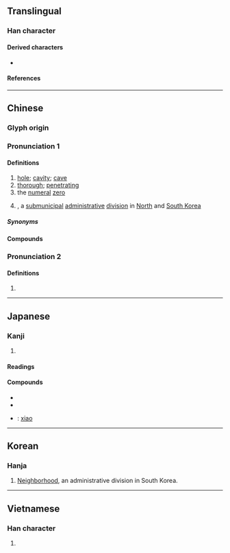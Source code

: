 {{character info/new}}
==Translingual==

===Han character===
{{Han char|rn=85|rad=水|as=06|sn=9|four=37120|canj=EBMR|ids=⿰氵同}}

====Derived characters====
* {{l|mul|[[霘]], [[𪔦]], [[𢞉]]}}

====References====
{{Han ref|kx=0620.180|dkj=17386|dj=1016.070|hdz=31607.030|uh=6D1E}}

----

==Chinese==
{{zh-forms}}

===Glyph origin===
{{Han etym}}

===Pronunciation 1===
{{zh-pron
|m=dòng
|c=dung6
|h=pfs=thung
|md=dâe̤ng
|mn=tōng/xm,zz:tāng
|mn-t=dang7/tong7
|mn-t_note=dang7 - vernacular; tong7 - literary
|w=3don
|mc=2
|oc=2
|cat=n,a,num
}}

====Definitions====
{{zh-hanzi}}

# [[hole]]; [[cavity]]; [[cave]]
# [[thorough]]; [[penetrating]]
# the [[numeral]] [[zero]] {{q|when reading numbers in certain situations}}
# {{w|Dong (administrative division)|''dong''}}, a [[submunicipal]] [[administrative]] [[division]] in [[North Korea|North]] and [[South Korea]]

=====Synonyms=====
{{zh-dial|孔}}

====Compounds====
{{zh-der|洞簫|仙洞|九曲洞|勿里洞島|別有洞天|大洞果|塞狗洞|坑洞|山頂洞人|岩洞|山洞|上洞人|八洞|函洞|千佛洞|地洞|洞天|橋洞|洞兒|洞燭入微|法律漏洞|洞若觀火|洞仙|洞見癥結|洞如觀火|洞達|掘洞|洞房|漏洞百出|挖洞|洞宮|洞房花燭|洞燭姦邪|洞家|拖牢洞|洞庭|漏洞|洞戶|窗洞|空空洞洞|洞悉真相|洞察|石灰岩洞|洞悉|福地洞天|狗洞|洞鑒古今|石洞|洞燭其奸|白鹿洞|曹洞宗|月洞門|白洞|無底洞|洞貫|潮音洞|甕洞兒|洞察其奸|空洞|洞鑒|洞徹|洞窟|炕洞|洞曉|洞庭湖|洞中肯綮|水簾洞|洞開|涵洞|洞門|洞見|洞窟美術|洞穿|洞穴|洞燭|洞然|洞明|洞悉明白|洞居|洞察機先|洞天福地|洞壑|洞府|洞燭機先|破洞|月洞|窯洞|花燭洞房|門洞|鑽天打洞|龍洞|黑洞洞|黑洞|鬼窟洞|鬧洞房|花兒洞子|通幽洞微|風洞|鑽狗洞|鐘乳洞|連闥洞房|防空洞|芭蕉洞}}

===Pronunciation 2===
{{zh-pron
|m=tóng
|c=tung4
|dial=n
|mc=1
|oc=1
|cat=
}}

====Definitions====
{{zh-hanzi}}

# {{zh-only|澒洞||洪洞}}

{{zh-cat|Elementary}}

----

==Japanese==

===Kanji===
{{ja-kanji|grade=c|rs=水06}}

# {{defn|lang=ja|sort=水06}}

====Readings====
{{ja-readings
|goon=ずう
|kanon=とう
|kanyoon=どう
|kun=ふかい, ほがらか, ほら-, みぬく
}}

====Compounds====
{{der-top|Compounds}}
* {{ja-r|洞窟|どうくつ}}
* {{ja-r|洞察|どうさつ}}
* {{ja-r|洞簫|どうしょう}}: [[xiao]] {{gloss|Chinese flute}}
{{der-bottom}}

----

==Korean==

===Hanja===
{{ko-hanja|hangeul=[[동]], [[통]]}}

# [[neighborhood|Neighborhood]], an administrative division in South Korea.

----

==Vietnamese==

===Han character===
{{vi-hantu|[[đọng]], [[động]], [[đùng]], [[dộng]], [[dọng]], [[đỗng]]|rs=水06}}

# {{defn|lang=vi|sort=水06}}